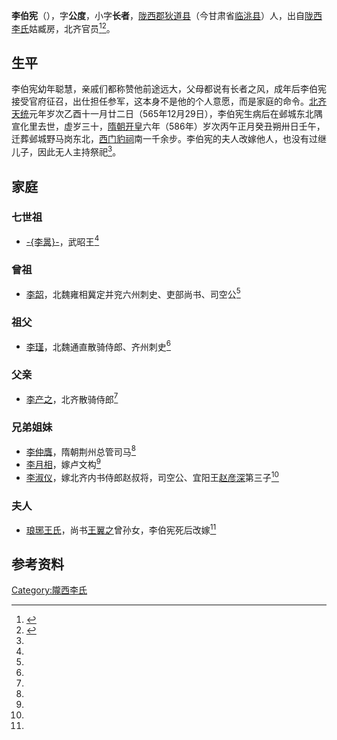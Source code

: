 {{Otheruses|other=名为李公度的其他人物|李公度}}

'''李伯宪'''（{{bd|536年||565年|12月29日|}}），字'''公度'''，小字'''长者'''，[[陇西郡|陇西郡]][[狄道县|狄道县]]（今甘肃省[[临洮县|临洮县]]）人，出自[[陇西李氏|陇西李氏]]姑臧房，北齐官员<ref name=autogenerated1>{{Cite book | author = 贾振林编著 | title = 《文化安丰》 | location =郑州 | publisher = 大象出版社  | date=2011年11月 | pages =289-290 |ISBN =978-7-5347-6898-9| accessdate = 2014-04-18 | url = | language=zh-hans| quote = }}</ref><ref name=autogenerated2>{{Citation| author=周晓薇| year=2018年| title=《安阳出土隋代卢胜豛李伯宪母子墓志释读》| periodical=《碑林论丛》| volume=| issue=第00期| pages=11-21| url=http://www.cnki.com.cn/Article/CJFDTOTAL-BLJK201800003.htm| doi=| oclc=| accessdate=2020-07-25| archive-date=2020-07-25| archive-url=https://web.archive.org/web/20200725142612/http://www.cnki.com.cn/Article/CJFDTOTAL-BLJK201800003.htm| dead-url=no}}</ref>。

==生平==
李伯宪幼年聪慧，亲戚们都称赞他前途远大，父母都说有长者之风，成年后李伯宪接受官府征召，出仕担任参军，这本身不是他的个人意愿，而是家庭的命令。[[北齐|北齐]][[天统_(北齐)|天统]]元年岁次乙酉十一月廿二日（565年12月29日），李伯宪生病后在邺城东北隅宣化里去世，虚岁三十，[[隋朝|隋朝]][[开皇|开皇]]六年（586年）岁次丙午正月癸丑朔卅日壬午，迁葬邺城野马岗东北，[[西门豹祠|西门豹祠]]南一千余步。李伯宪的夫人改嫁他人，也没有过继儿子，因此无人主持祭祀<ref name=autogenerated1 />。

==家庭==
{{main|陇西李氏世系图}}

===七世祖===
*[[李暠|-{李暠}-]]，武昭王<ref name=autogenerated2 />

===曾祖===
*[[李韶_(北魏)|李韶]]，北魏雍相冀定并兖六州刺史、吏部尚书、司空公<ref name=autogenerated2 />

===祖父===
*[[李瑾_(通直散骑侍郎)|李瑾]]，北魏通直散骑侍郎、齐州刺史<ref name=autogenerated2 />

===父亲===
*[[李产之|李产之]]，北齐散骑侍郎<ref name=autogenerated2 />

===兄弟姐妹===
*[[李仲膺|李仲膺]]，隋朝荆州总管司马<ref name=autogenerated2 />
*[[李月相|李月相]]，嫁卢文构<ref name=autogenerated2 />
*[[李淑仪|李淑仪]]，嫁北齐内书侍郎赵叔将，司空公、宜阳王[[赵彦深|赵彦深]]第三子<ref name=autogenerated2 />

===夫人===
*[[琅琊王氏|琅琊王氏]]，尚书[[王翼之|王翼之]]曾孙女，李伯宪死后改嫁<ref name=autogenerated2 />

==参考资料==
{{reflist}}

[[Category:隴西李氏|Category:隴西李氏]]